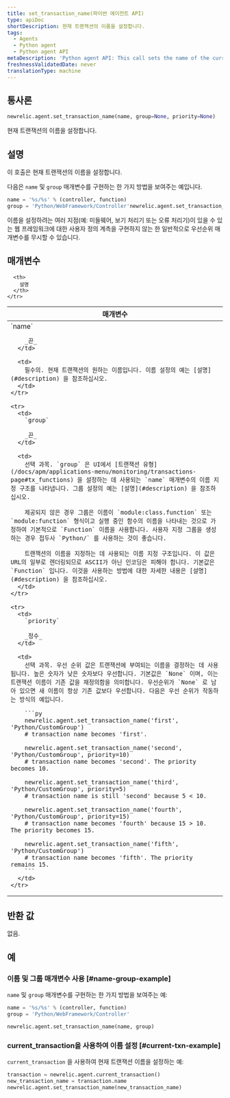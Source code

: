 ```yaml
---
title: set_transaction_name(파이썬 에이전트 API)
type: apiDoc
shortDescription: 현재 트랜잭션의 이름을 설정합니다.
tags:
  - Agents
  - Python agent
  - Python agent API
metaDescription: 'Python agent API: This call sets the name of the current transaction.'
freshnessValidatedDate: never
translationType: machine
---
```


## 통사론

```py
newrelic.agent.set_transaction_name(name, group=None, priority=None)
```

현재 트랜잭션의 이름을 설정합니다.

## 설명

이 호출은 현재 트랜잭션의 이름을 설정합니다.

다음은 `name` 및 `group` 매개변수를 구현하는 한 가지 방법을 보여주는 예입니다.

```py
name = '%s/%s' % (controller, function)
group = 'Python/WebFramework/Controller'newrelic.agent.set_transaction_name(name, group)
```

이름을 설정하려는 여러 지점(예: 미들웨어, 보기 처리기 또는 오류 처리기)이 있을 수 있는 웹 프레임워크에 대한 사용자 정의 계측을 구현하지 않는 한 일반적으로 우선순위 매개변수를 무시할 수 있습니다.

## 매개변수

<table>
  <thead>
    <tr>
      <th width="25%">
        매개변수
      </th>

      <th>
        설명
      </th>
    </tr>
  </thead>

  <tbody>
    <tr>
      <td>
        `name`

        _끈_
      </td>

      <td>
        필수의. 현재 트랜잭션의 원하는 이름입니다. 이름 설정의 예는 [설명](#description) 을 참조하십시오.
      </td>
    </tr>

    <tr>
      <td>
        `group`

        _끈_
      </td>

      <td>
        선택 과목. `group` 은 UI에서 [트랜잭션 유형](/docs/apm/applications-menu/monitoring/transactions-page#tx_functions) 을 설정하는 데 사용되는 `name` 매개변수의 이름 지정 구조를 나타냅니다. 그룹 설정의 예는 [설명](#description) 을 참조하십시오.

        제공되지 않은 경우 그룹은 이름이 `module:class.function` 또는 `module:function` 형식이고 실행 중인 함수의 이름을 나타내는 것으로 가정하여 기본적으로 `Function` 이름을 사용합니다. 사용자 지정 그룹을 생성하는 경우 접두사 `Python/` 를 사용하는 것이 좋습니다.

        트랜잭션의 이름을 지정하는 데 사용되는 이름 지정 구조입니다. 이 값은 URL의 일부로 렌더링되므로 ASCII가 아닌 인코딩은 피해야 합니다. 기본값은 `Function` 입니다. 이것을 사용하는 방법에 대한 자세한 내용은 [설명](#description) 을 참조하십시오.
      </td>
    </tr>

    <tr>
      <td>
        `priority`

        _정수_
      </td>

      <td>
        선택 과목. 우선 순위 값은 트랜잭션에 부여되는 이름을 결정하는 데 사용됩니다. 높은 숫자가 낮은 숫자보다 우선합니다. 기본값은 `None` 이며, 이는 트랜잭션 이름이 기존 값을 재정의함을 의미합니다. 우선순위가 `None` 로 남아 있으면 새 이름이 항상 기존 값보다 우선합니다. 다음은 우선 순위가 작동하는 방식의 예입니다.

        ```py
        newrelic.agent.set_transaction_name('first', 'Python/CustomGroup')
        # transaction name becomes 'first'.

        newrelic.agent.set_transaction_name('second', 'Python/CustomGroup', priority=10)
        # transaction name becomes 'second'. The priority becomes 10.

        newrelic.agent.set_transaction_name('third', 'Python/CustomGroup', priority=5)
        # transaction name is still 'second' because 5 < 10.

        newrelic.agent.set_transaction_name('fourth', 'Python/CustomGroup', priority=15)
        # transaction name becomes 'fourth' because 15 > 10. The priority becomes 15.

        newrelic.agent.set_transaction_name('fifth', 'Python/CustomGroup')
        # transaction name becomes 'fifth'. The priority remains 15.
        ```
      </td>
    </tr>
  </tbody>
</table>

## 반환 값

없음.

## 예

### 이름 및 그룹 매개변수 사용 [#name-group-example]

`name` 및 `group` 매개변수를 구현하는 한 가지 방법을 보여주는 예:

```py
name = '%s/%s' % (controller, function) 
group = 'Python/WebFramework/Controller'

newrelic.agent.set_transaction_name(name, group)
```

### current_transaction을 사용하여 이름 설정 [#current-txn-example]

`current_transaction` 을 사용하여 현재 트랜잭션 이름을 설정하는 예:

```py
transaction = newrelic.agent.current_transaction()
new_transaction_name = transaction.name
newrelic.agent.set_transaction_name(new_transaction_name)
```
